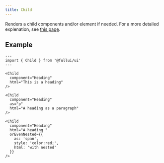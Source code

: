 ```yaml
---
title: Child
---
```


Renders a child components and/or element if needed. For a more detailed explenation, see [this page](/overview/children).

## Example
``` astro live
---
import { Child } from '@fullui/ui'
---

<Child
  component="Heading"
  html="This is a heading"
/>

<Child
  component="Heading"
  as="p"
  html="A heading as a paragraph"
/>

<Child
  component="Heading"
  html="A heading "
  orEvenNested={{
    as: 'span',
    style: 'color:red;',
    html: 'with nested'
  }}
/>
```